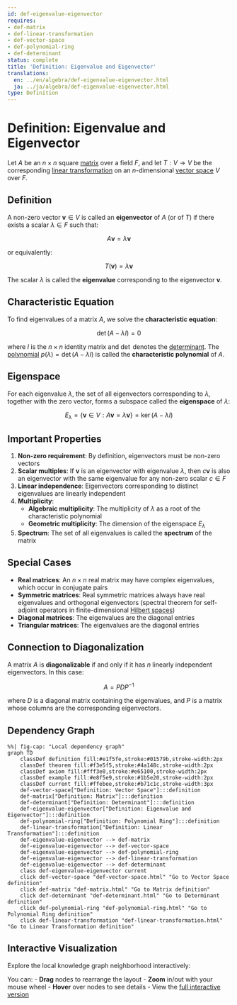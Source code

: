 ```yaml
---
id: def-eigenvalue-eigenvector
requires:
- def-matrix
- def-linear-transformation
- def-vector-space
- def-polynomial-ring
- def-determinant
status: complete
title: 'Definition: Eigenvalue and Eigenvector'
translations:
  en: ../en/algebra/def-eigenvalue-eigenvector.html
  ja: ../ja/algebra/def-eigenvalue-eigenvector.html
type: Definition
---
```


# Definition: Eigenvalue and Eigenvector {#def-eigenvalue-eigenvector}

Let $A$ be an $n \times n$ square [matrix](def-matrix.qmd) over a field $F$, and let $T: V \to V$ be the corresponding [linear transformation](def-linear-transformation.qmd) on an $n$-dimensional [vector space](def-vector-space.qmd) $V$ over $F$.

## Definition

A non-zero vector $\mathbf{v} \in V$ is called an **eigenvector** of $A$ (or of $T$) if there exists a scalar $\lambda \in F$ such that:

$$A\mathbf{v} = \lambda\mathbf{v}$$

or equivalently:

$$T(\mathbf{v}) = \lambda\mathbf{v}$$

The scalar $\lambda$ is called the **eigenvalue** corresponding to the eigenvector $\mathbf{v}$.

## Characteristic Equation

To find eigenvalues of a matrix $A$, we solve the **characteristic equation**:

$$\det(A - \lambda I) = 0$$

where $I$ is the $n \times n$ identity matrix and $\det$ denotes the [determinant](def-determinant.qmd). The [polynomial](def-polynomial-ring.qmd) $p(\lambda) = \det(A - \lambda I)$ is called the **characteristic polynomial** of $A$.

## Eigenspace

For each eigenvalue $\lambda$, the set of all eigenvectors corresponding to $\lambda$, together with the zero vector, forms a subspace called the **eigenspace** of $\lambda$:

$$E_\lambda = \{\mathbf{v} \in V : A\mathbf{v} = \lambda\mathbf{v}\} = \ker(A - \lambda I)$$

## Important Properties

1. **Non-zero requirement**: By definition, eigenvectors must be non-zero vectors
2. **Scalar multiples**: If $\mathbf{v}$ is an eigenvector with eigenvalue $\lambda$, then $c\mathbf{v}$ is also an eigenvector with the same eigenvalue for any non-zero scalar $c \in F$
3. **Linear independence**: Eigenvectors corresponding to distinct eigenvalues are linearly independent
4. **Multiplicity**:
   - **Algebraic multiplicity**: The multiplicity of $\lambda$ as a root of the characteristic polynomial
   - **Geometric multiplicity**: The dimension of the eigenspace $E_\lambda$
5. **Spectrum**: The set of all eigenvalues is called the **spectrum** of the matrix

## Special Cases

- **Real matrices**: An $n \times n$ real matrix may have complex eigenvalues, which occur in conjugate pairs
- **Symmetric matrices**: Real symmetric matrices always have real eigenvalues and orthogonal eigenvectors (spectral theorem for self-adjoint operators in finite-dimensional [Hilbert spaces](../analysis/def-hilbert-space.qmd))
- **Diagonal matrices**: The eigenvalues are the diagonal entries
- **Triangular matrices**: The eigenvalues are the diagonal entries

## Connection to Diagonalization

A matrix $A$ is **diagonalizable** if and only if it has $n$ linearly independent eigenvectors. In this case:

$$A = PDP^{-1}$$

where $D$ is a diagonal matrix containing the eigenvalues, and $P$ is a matrix whose columns are the corresponding eigenvectors.

## Dependency Graph

```mermaid
%%| fig-cap: "Local dependency graph"
graph TD
    classDef definition fill:#e1f5fe,stroke:#01579b,stroke-width:2px
    classDef theorem fill:#f3e5f5,stroke:#4a148c,stroke-width:2px
    classDef axiom fill:#fff3e0,stroke:#e65100,stroke-width:2px
    classDef example fill:#e8f5e9,stroke:#1b5e20,stroke-width:2px
    classDef current fill:#ffebee,stroke:#b71c1c,stroke-width:3px
    def-vector-space["Definition: Vector Space"]:::definition
    def-matrix["Definition: Matrix"]:::definition
    def-determinant["Definition: Determinant"]:::definition
    def-eigenvalue-eigenvector["Definition: Eigenvalue and Eigenvector"]:::definition
    def-polynomial-ring["Definition: Polynomial Ring"]:::definition
    def-linear-transformation["Definition: Linear Transformation"]:::definition
    def-eigenvalue-eigenvector --> def-matrix
    def-eigenvalue-eigenvector --> def-vector-space
    def-eigenvalue-eigenvector --> def-polynomial-ring
    def-eigenvalue-eigenvector --> def-linear-transformation
    def-eigenvalue-eigenvector --> def-determinant
    class def-eigenvalue-eigenvector current
    click def-vector-space "def-vector-space.html" "Go to Vector Space definition"
    click def-matrix "def-matrix.html" "Go to Matrix definition"
    click def-determinant "def-determinant.html" "Go to Determinant definition"
    click def-polynomial-ring "def-polynomial-ring.html" "Go to Polynomial Ring definition"
    click def-linear-transformation "def-linear-transformation.html" "Go to Linear Transformation definition"
```

## Interactive Visualization

Explore the local knowledge graph neighborhood interactively:

::: {.graph-viz data-id="def-eigenvalue-eigenvector" data-width="700" data-height="500"}
:::

You can:
- **Drag** nodes to rearrange the layout
- **Zoom** in/out with your mouse wheel
- **Hover** over nodes to see details
- View the [full interactive version](../../output/interactive/def-eigenvalue-eigenvector.html){target="_blank"}
